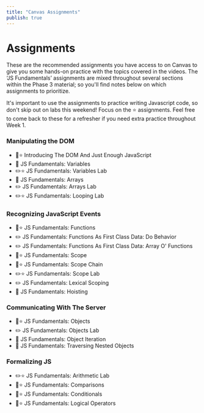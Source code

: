 ```yaml
---
title: "Canvas Assignments"
publish: true
---
```


# Assignments

These are the recommended assignments you have access to on Canvas to give you some hands-on practice with the topics covered in the videos. The ‘JS Fundamentals’ assignments are mixed throughout several sections within the Phase 3 material; so you'll find notes below on which assignments to prioritize.

It's important to use the assignments to practice writing Javascript code, so don't skip out on labs this weekend! Focus on the ⭐️ assignments. Feel free to come back to these for a refresher if you need extra practice throughout Week 1.

### Manipulating the DOM
- 📖⭐️ Introducing The DOM And Just Enough JavaScript
- 📖 JS Fundamentals: Variables
- ✏️⭐️ JS Fundamentals: Variables Lab
- 📖 JS Fundamentals: Arrays
- ✏️ JS Fundamentals: Arrays Lab
- ✏️⭐️ JS Fundamentals: Looping Lab

### Recognizing JavaScript Events
- 📖⭐️ JS Fundamentals: Functions
- ✏️ JS Fundamentals: Functions As First Class Data: Do Behavior
- ✏️ JS Fundamentals: Functions As First Class Data: Array O' Functions
- 📖⭐️ JS Fundamentals: Scope
- 📖⭐️ JS Fundamentals: Scope Chain
- ✏️⭐️ JS Fundamentals: Scope Lab
- ✏️ JS Fundamentals: Lexical Scoping
- 📖 JS Fundamentals: Hoisting

### Communicating With The Server
- 📖⭐️ JS Fundamentals: Objects
- ✏️ JS Fundamentals: Objects Lab
- 📖 JS Fundamentals: Object Iteration
- 📖 JS Fundamentals: Traversing Nested Objects

### Formalizing JS
- ✏️⭐️ JS Fundamentals: Arithmetic Lab
- 📖⭐️ JS Fundamentals: Comparisons
- 📖⭐️ JS Fundamentals: Conditionals
- 📖⭐️ JS Fundamentals: Logical Operators
